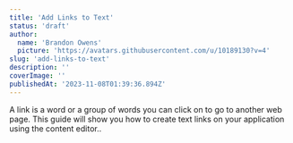```yaml
---
title: 'Add Links to Text'
status: 'draft'
author:
  name: 'Brandon Owens'
  picture: 'https://avatars.githubusercontent.com/u/10189130?v=4'
slug: 'add-links-to-text'
description: ''
coverImage: ''
publishedAt: '2023-11-08T01:39:36.894Z'
---
```


A link is a word or a group of words you can click on to go to another web page. This guide will show you how to create text links on your application using the content editor..

